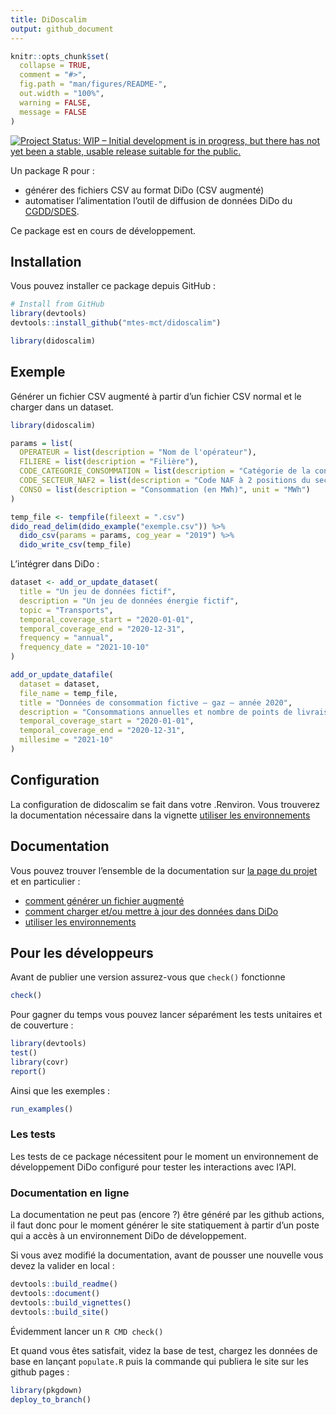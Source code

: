 ```yaml
---
title: DiDoscalim
output: github_document
---
```


<!-- README.md is generated from README.Rmd. Please edit that file -->

```r
knitr::opts_chunk$set(
  collapse = TRUE,
  comment = "#>",
  fig.path = "man/figures/README-",
  out.width = "100%",
  warning = FALSE,
  message = FALSE
)
```

<!-- badges: start -->
[![Project Status: WIP – Initial development is in progress, but there has not yet been a stable, usable release suitable for the public.](https://www.repostatus.org/badges/latest/wip.svg){target='_blank'}](https://www.repostatus.org/#wip)
<!-- badges: end -->

Un package R pour :

* générer des fichiers CSV au format DiDo (CSV augmenté) 
* automatiser l'alimentation l'outil de diffusion de données DiDo du
[CGDD/SDES](https://www.statistiques.developpement-durable.gouv.fr/).

Ce package est en cours de développement.

## Installation

Vous pouvez installer ce package depuis GitHub :

```r
# Install from GitHub
library(devtools)
devtools::install_github("mtes-mct/didoscalim")

library(didoscalim)
```

## Exemple

Générer un fichier CSV augmenté à partir d'un fichier CSV normal et le charger
dans un dataset.

```r
library(didoscalim)

params = list(
  OPERATEUR = list(description = "Nom de l'opérateur"),
  FILIERE = list(description = "Filière"),
  CODE_CATEGORIE_CONSOMMATION = list(description = "Catégorie de la consommation"),
  CODE_SECTEUR_NAF2 = list(description = "Code NAF à 2 positions du secteur (NAF rev2 2008)", type = "naf_division"),
  CONSO = list(description = "Consommation (en MWh)", unit = "MWh")
)

temp_file <- tempfile(fileext = ".csv")
dido_read_delim(dido_example("exemple.csv")) %>%
  dido_csv(params = params, cog_year = "2019") %>%
  dido_write_csv(temp_file)
```

L'intégrer dans DiDo :

```r
dataset <- add_or_update_dataset(
  title = "Un jeu de données fictif",
  description = "Un jeu de données énergie fictif",
  topic = "Transports",
  temporal_coverage_start = "2020-01-01",
  temporal_coverage_end = "2020-12-31",
  frequency = "annual",
  frequency_date = "2021-10-10"
)

add_or_update_datafile(
  dataset = dataset,
  file_name = temp_file,
  title = "Données de consommation fictive – gaz – année 2020",
  description = "Consommations annuelles et nombre de points de livraison de chaleur et froid, par secteur d'activité",
  temporal_coverage_start = "2020-01-01",
  temporal_coverage_end = "2020-12-31",
  millesime = "2021-10"
)
```

## Configuration

La configuration de didoscalim se fait dans votre .Renviron. Vous trouverez la
documentation nécessaire dans la vignette [utiliser les
environnements](articles/les-environnements.html)

## Documentation

Vous pouvez trouver l'ensemble de la documentation sur [la page du
projet](https://mtes-mct.github.io/didoscalim/) et en particulier :

* [comment générer un fichier augmenté](articles/csv-augmente.html)
* [comment charger et/ou mettre à jour des données dans
DiDo](articles/charger-et-mettre-a-jour-des-donnees.html)
* [utiliser les environnements](articles/les-environnements.html)

## Pour les développeurs

Avant de publier une version assurez-vous que `check()` fonctionne

```r
check()
```

Pour gagner du temps vous pouvez lancer séparément les tests unitaires et de
couverture :

```r
library(devtools)
test()
library(covr)
report()
```

Ainsi que les exemples :

```r
run_examples()
```

### Les tests

Les tests de ce package nécessitent pour le moment un environnement de
développement DiDo configuré pour tester les interactions avec l'API.

### Documentation en ligne

La documentation ne peut pas (encore ?) être généré par les github actions, il
faut donc pour le moment générer le site statiquement à partir d'un poste qui a
accès à un environnement DiDo de développement.

Si vous avez modifié la documentation, avant de pousser une nouvelle vous devez
la valider en local :

```r
devtools::build_readme()
devtools::document()
devtools::build_vignettes()
devtools::build_site()
```

Évidemment lancer un `R CMD check()`

Et quand vous êtes satisfait, videz la base de test, chargez les données de base
en lançant `populate.R` puis la commande qui publiera le site sur les github
pages :

```r
library(pkgdown)
deploy_to_branch()
```
